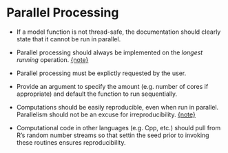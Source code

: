 # Parallel Processing

<div id="par-long-back"></div> 

 * If a model function is not thread-safe, the documentation should clearly state that it cannot be run in parallel. 

 * Parallel processing should always be implemented on the _longest running_ operation. [{note}](#par-long) 

 * Parallel processing must be explictly requested by the user. 

 * Provide an argument to specify the amount (e.g. number of cores if appropriate) and default the function to run sequentially. 

<div id="par-seed-back"></div> 

 * Computations should be easily reproducible, even when run in parallel. Parallelism should not be an excuse for irreproducibility.  [{note}](#par-seed)
 
 * Computational code in other languages (e.g. Cpp, etc.) should pull from R's random number streams so that settin the seed prior to invoking these routines ensures reproducibility. 



